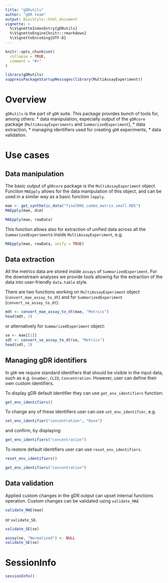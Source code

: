 ```yaml
---
title: "gDRutils"
author: "gDR team"
output: BiocStyle::html_document
vignette: >
  %\VignetteIndexEntry{gDRutils}
  %\VignetteEngine{knitr::rmarkdown}
  %\VignetteEncoding{UTF-8}
---
```


```r
knitr::opts_chunk$set(
  collapse = TRUE,
  comment = "#>"
)
```

```r
library(gDRutils)
suppressPackageStartupMessages(library(MultiAssayExperiment))
```

# Overview
`gDRutils` is the part of `gDR` suite. This package provides bunch of tools for, among others:
* data manipulation, especially output of the `gDRcore` package (`MultiAssayExperiments` and `SummarizedExperiment`),
* data extraction,
* managing identifiers used for creating `gDR` experiments,
* data validation.

# Use cases

## Data manipulation

The basic output of `gDRcore` package is the `MultiAssayExperiment` object. Function `MAEpply` allows for the data manipulation of this object, and can be used in a similar way as a basic function `lapply`.


```r
mae <- get_synthetic_data("finalMAE_combo_matrix_small.RDS")
MAEpply(mae, dim)
```
```r
MAEpply(mae, rowData)
```
This function allows also for extraction of unified data across all the `SummarizedExperiment`s inside `MultiAssayExperiment`, e.g.

```r
MAEpply(mae, rowData, unify = TRUE)
```

## Data extraction

All the metrics data are stored inside `assays` of `SummarizedExperiment`. For the downstream analyses we provide tools allowing for the extraction of the data into user-friendly `data.table` style.

There are two functions working on `MultiAssayExperiment` object (`convert_mae_assay_to_dt`) and for `SummarizedExperiment` (`convert_se_assay_to_dt`).

```r
mdt <- convert_mae_assay_to_dt(mae, "Metrics")
head(mdt, 3)
```
or alternatively for `SummarizedExperiment` object:

```r
se <- mae[[1]]
sdt <- convert_se_assay_to_dt(se, "Metrics")
head(sdt, 3)
```

## Managing gDR identifiers

In `gDR` we require standard identifiers that should be visible in the input data, such as e.g. `Gnumber`, `CLID`, `Concentration`. However, user can define their own custom identifiers.

To display gDR default identifier they can use `get_env_identifiers` function:

```r
get_env_identifiers()
```

To change any of these identifiers user can use `set_env_identifier`, e.g.

```r
set_env_identifier("concentration", "Dose")
```

and confirm, by displaying:

```r
get_env_identifiers("concentration")
```

To restore default identifiers user can use `reset_env_identifiers`.

```r
reset_env_identifiers()
```

```r
get_env_identifiers("concentration")
```

## Data validation

Applied custom changes in the gDR output can upset internal functions operation. Custom changes can be validated using `validate_MAE`

```r
validate_MAE(mae)
```

or `validate_SE`.

```r
validate_SE(se)
```

```r
assay(se, "Normalized") <- NULL
validate_SE(se)
```



# SessionInfo {-}

```r
sessionInfo()
```
